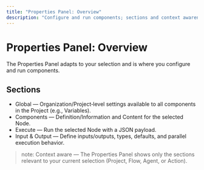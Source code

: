 ```yaml
---
title: "Properties Panel: Overview"
description: "Configure and run components; sections and context awareness"
---
```


# Properties Panel: Overview

The Properties Panel adapts to your selection and is where you configure and run components.

## Sections
- Global — Organization/Project‑level settings available to all components in the Project (e.g., Variables).
- Components — Definition/Information and Content for the selected Node.
- Execute — Run the selected Node with a JSON payload.
- Input & Output — Define inputs/outputs, types, defaults, and parallel execution behavior.

> note: Context aware — The Properties Panel shows only the sections relevant to your current selection (Project, Flow, Agent, or Action).
